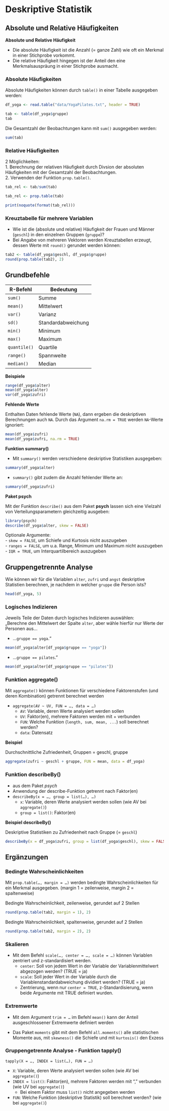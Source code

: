 # Deskriptive Statistik

## Absolute und Relative Häufigkeiten

**Absolute und Relative Häufigkeit**

 - Die absolute Häufigkeit ist die Anzahl (= ganze Zahl) wie oft ein Merkmal in einer Stichprobe vorkommt.
 - Die relative Häufigkeit hingegen ist der Anteil den eine Merkmalsauspräung in einer Stichprobe ausmacht.

### Absolute Häufigkeiten

Absolute Häufigkeiten können durch `table()` in einer Tabelle ausgegeben werden:  

\bigskip\small

```r
df_yoga <- read.table("data/YogaPilates.txt", header = TRUE)
```

```r
tab <- table(df_yoga$gruppe)
tab
```

Die Gesamtzahl der Beobachtungen kann mit `sum()` ausgegeben werden:

\bigskip

```r
sum(tab)
```

### Relative Häufigkeiten

2 Möglichkeiten: \
1. Berechnung der relativen Häufigkeit durch Divsion der absoluten Häufigkeiten mit der Gesamtzahl der Beobachtungen.  
2. Verwenden der Funktion `prop.table()`.

```r
tab_rel <- tab/sum(tab)

tab_rel <- prop.table(tab)

print(noquote(format(tab_rel)))
```

### Kreuztabelle für mehrere Variablen

- Wie ist die (absolute und relative) Häufigkeit der Frauen und Männer (`geschl`) in den einzelnen Gruppen (`gruppe`)?  
- Bei Angabe von mehreren Vektoren werden Kreuztabellen erzeugt, dessen Werte mit `round()` gerundet werden können:

```r
tab2 <- table(df_yoga$geschl, df_yoga$gruppe)
round(prop.table(tab2), 2)
```

## Grundbefehle  

R-Befehl  | Bedeutung
----------|----------
`sum()`     |Summe
`mean()`   |Mittelwert
`var()`     |Varianz
`sd()`      |Standardabweichung
`min()`     |Minimum
`max()`     |Maximum
`quantile()`|Quartile
`range()`   |Spannweite
`median()`  |Median

**Beispiele**

```r
range(df_yoga$alter)
mean(df_yoga$alter)
var(df_yoga$zufri)
```

**Fehlende Werte**

Enthalten Daten fehlende Werte (`NA`), dann ergeben die deskriptiven Berechnungen auch `NA`. Durch das Argument `na.rm = TRUE` werden `NA`-Werte ignoriert:

```r
mean(df_yoga$zufri)
mean(df_yoga$zufri, na.rm = TRUE)
```

**Funktion summary()**

- Mit `summary()` werden verschiedene deskriptive Statistiken ausgegeben:

```r
summary(df_yoga$alter)
```

- `summary()` gibt zudem die Anzahl fehlender Werte an:

```r
summary(df_yoga$zufri)
```

**Paket psych**

Mit der Funktion `describe()` aus dem Paket **psych** lassen sich eine Vielzahl von Verteilungsparametern gleichzeitig ausgeben:


```r
library(psych)
describe(df_yoga$alter, skew = FALSE)
```

Optionale Argumente:  
- `skew = FALSE`, um Schiefe und Kurtosis nicht auszugeben  
- `ranges = FALSE`, um u.a. Range, Minimum und Maximum nicht auszugeben  
- `IQR = TRUE`, um Interquartilbereich auszugeben

## Gruppengetrennte Analyse

Wie können wir für die Variablen `alter`, `zufri` und `angst` deskriptive Statistien berechnen, je nachdem in welcher `gruppe` die Person ists?

```r
head(df_yoga, 5)
```

### Logisches Indizieren

Jeweils Teile der Daten durch logisches Indizieren auswählen:     
„Berechne den Mittelwert der Spalte `alter`, aber wähle hierfür nur Werte der Personen aus...

- ...`gruppe == yoga`.“


```r
mean(df_yoga$alter[df_yoga$gruppe == "yoga"])
```

- ...`gruppe == pilates`."

```r
mean(df_yoga$alter[df_yoga$gruppe == "pilates"])
```

### Funktion aggregate()

Mit `aggregate()` können Funktionen für verschiedene Faktorenstufen (und deren Kombination) getrennt berechnet werden\

- `aggregate(AV ~ UV, FUN = …, data = …)`\
    - `AV`: Variable, deren Werte analysiert werden sollen  
    - `UV`: Faktor(en), mehrere Faktoren werden mit + verbunden  
    - `FUN`: Welche Funktion (`length, sum, mean, ...`) soll berechnet werden?  
    - `data`: Datensatz  
  
**Beispiel**

Durchschnittliche Zufriedenheit, Gruppen = geschl, gruppe

```r
aggregate(zufri ~ geschl + gruppe, FUN = mean, data = df_yoga)
```

### Funktion describeBy()

- aus dem Paket *psych*  
- Anwendung der describe-Funktion getrennt nach Faktor(en)  
- `describeBy(x = …, group = list(…), …)`  
    - `x`: Variable, deren Werte analysiert werden sollen (wie AV bei `aggregate()`)
    - `group = list()`: Faktor(en)

**Beispiel describeBy()**

Deskriptive Statistiken zu Zufriedenheit nach Gruppe (= `geschl`)

```r
describeBy(x = df_yoga$zufri, group = list(df_yoga$geschl), skew = FALSE)
```

## Ergänzungen

### Bedingte Wahrscheinlichkeiten

Mit `prop.table(…, margin = …)` werden bedingte Wahrscheinlichkeiten für ein Merkmal ausgegeben. (margin 1 = zeilenweise, margin 2 = spaltenweise)

Bedingte Wahrscheinlichkeit, zeilenweise, gerundet auf 2 Stellen

```r
round(prop.table(tab2, margin = 1), 2)
```

Bedingte Wahrscheinlichkeit, spaltenweise, gerundet auf 2 Stellen

```r
round(prop.table(tab2, margin = 2), 2)
```


### Skalieren

- Mit dem Befehl `scale(…, center = …, scale = …)` können Variablen zentriert und z-standardisiert werden.
  - `center`: Soll von jedem Wert in der Variable der Variablenmittelwert abgezogen werden? (TRUE =  ja)\
  - `scale`: Soll jeder Wert in der Variable durch die Variablenstandardabweichung dividiert werden? (TRUE = ja)\
  - Zentrierung, wenn nur `center = TRUE`, z-Standardisierung, wenn beide Argumente mit TRUE definiert wurden.

### Extremwerte

- Mit dem Argument `trim = …` im Befehl `mean()` kann der Anteil ausgeschlossener Extremwerte definiert werden

- Das Paket `moments` gibt mit dem Befehl `all.moments()` alle statistischen Momente aus, mit `skewness()` die Schiefe und mit `kurtosis()` den Exzess

### Gruppengetrennte Analyse - Funktion tapply()

`tapply(X = …, INDEX = list(…), FUN = …)`

  - `X`: Variable, deren Werte analysiert werden sollen (wie AV bei `aggregate()`)
  - `INDEX = list()`: Faktor(en), mehrere Faktoren werden mit "," verbunden (wie UV bei `aggregate()`)
    - Bei einem Faktor muss `list()` nicht angegeben werden
  - `FUN`: Welche Funktion (deskriptive Statistik) soll berechnet werden? (wie bei `aggregate()`)